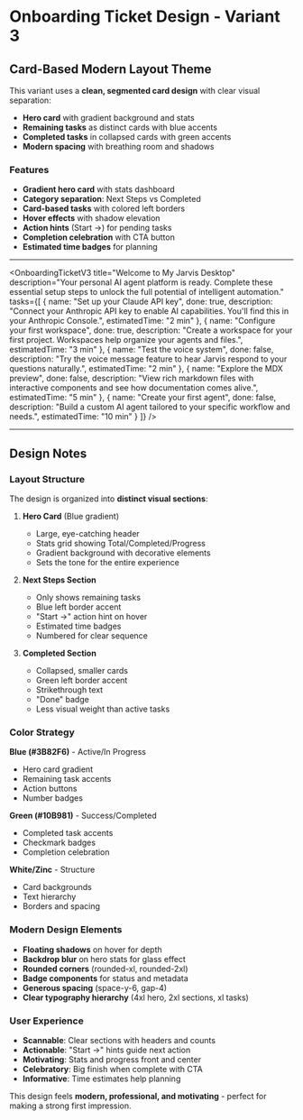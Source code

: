 # Onboarding Ticket Design - Variant 3

## Card-Based Modern Layout Theme

This variant uses a **clean, segmented card design** with clear visual separation:
- **Hero card** with gradient background and stats
- **Remaining tasks** as distinct cards with blue accents
- **Completed tasks** in collapsed cards with green accents
- **Modern spacing** with breathing room and shadows

### Features
- **Gradient hero card** with stats dashboard
- **Category separation**: Next Steps vs Completed
- **Card-based tasks** with colored left borders
- **Hover effects** with shadow elevation
- **Action hints** (Start →) for pending tasks
- **Completion celebration** with CTA button
- **Estimated time badges** for planning

---

<OnboardingTicketV3
  title="Welcome to My Jarvis Desktop"
  description="Your personal AI agent platform is ready. Complete these essential setup steps to unlock the full potential of intelligent automation."
  tasks={[
    {
      name: "Set up your Claude API key",
      done: true,
      description: "Connect your Anthropic API key to enable AI capabilities. You'll find this in your Anthropic Console.",
      estimatedTime: "2 min"
    },
    {
      name: "Configure your first workspace",
      done: true,
      description: "Create a workspace for your first project. Workspaces help organize your agents and files.",
      estimatedTime: "3 min"
    },
    {
      name: "Test the voice system",
      done: false,
      description: "Try the voice message feature to hear Jarvis respond to your questions naturally.",
      estimatedTime: "2 min"
    },
    {
      name: "Explore the MDX preview",
      done: false,
      description: "View rich markdown files with interactive components and see how documentation comes alive.",
      estimatedTime: "5 min"
    },
    {
      name: "Create your first agent",
      done: false,
      description: "Build a custom AI agent tailored to your specific workflow and needs.",
      estimatedTime: "10 min"
    }
  ]}
/>

---

## Design Notes

### Layout Structure
The design is organized into **distinct visual sections**:

1. **Hero Card** (Blue gradient)
   - Large, eye-catching header
   - Stats grid showing Total/Completed/Progress
   - Gradient background with decorative elements
   - Sets the tone for the entire experience

2. **Next Steps Section**
   - Only shows remaining tasks
   - Blue left border accent
   - "Start →" action hint on hover
   - Estimated time badges
   - Numbered for clear sequence

3. **Completed Section**
   - Collapsed, smaller cards
   - Green left border accent
   - Strikethrough text
   - "Done" badge
   - Less visual weight than active tasks

### Color Strategy
**Blue (#3B82F6)** - Active/In Progress
- Hero card gradient
- Remaining task accents
- Action buttons
- Number badges

**Green (#10B981)** - Success/Completed
- Completed task accents
- Checkmark badges
- Completion celebration

**White/Zinc** - Structure
- Card backgrounds
- Text hierarchy
- Borders and spacing

### Modern Design Elements
- **Floating shadows** on hover for depth
- **Backdrop blur** on hero stats for glass effect
- **Rounded corners** (rounded-xl, rounded-2xl)
- **Badge components** for status and metadata
- **Generous spacing** (space-y-6, gap-4)
- **Clear typography hierarchy** (4xl hero, 2xl sections, xl tasks)

### User Experience
- **Scannable**: Clear sections with headers and counts
- **Actionable**: "Start →" hints guide next action
- **Motivating**: Stats and progress front and center
- **Celebratory**: Big finish when complete with CTA
- **Informative**: Time estimates help planning

This design feels **modern, professional, and motivating** - perfect for making a strong first impression.

